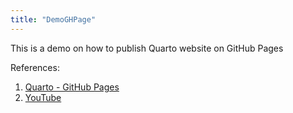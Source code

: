 ```yaml
---
title: "DemoGHPage"
---
```


This is a demo on how to publish Quarto website on GitHub Pages

References:

1.  [Quarto - GitHub Pages](https://quarto.org/docs/publishing/github-pages.html)
2.  [YouTube](https://www.youtube.com/watch?v=uimdXPZc40I)
